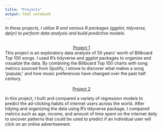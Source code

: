 ```yaml
---
title: "Projects"
output: html_notebook
---
```


_In these projects, I utilize R and various R packages (ggplot, tidyverse, dplyr) to perform data analysis and build predictive models._
<br></br>

<center>[Project 1](/Project1/)</center>

This project is an exploratory data analysis of 55 years' worth of Billboard Top 100 songs. I used R's tidyverse and ggplot packages to organize and visualize the data. By combining the Billboard Top 100 charts with song metrics sourced from Spotify, I strove to discover what makes a song 'popular,' and how music preferences have changed over the past half century.
<br></br>
<center>[Project 2](/Project2/)</center>

In this project, I built and compared a variety of regression models to predict the ad-clicking habits of internet users across the world. After tidying and organizing the data using R's tidyverse package, I compared metrics such as age, income, and amount of time spent on the internet daily to uncover patterns that could be used to predict if an individual user will click on an online advertisement.
